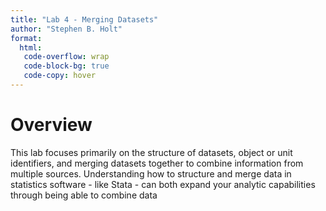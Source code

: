 ```yaml
---
title: "Lab 4 - Merging Datasets"
author: "Stephen B. Holt"
format:
  html:
   code-overflow: wrap
   code-block-bg: true
   code-copy: hover
---
```


# Overview

This lab focuses primarily on the structure of datasets, object or unit identifiers, and merging datasets together to combine information from multiple sources. Understanding how to structure and merge data in statistics software - like Stata - can both expand your analytic capabilities through being able to combine data 
